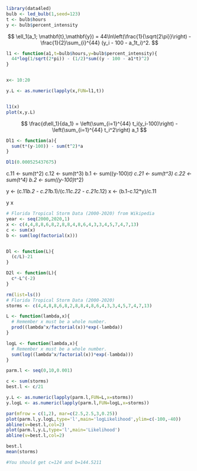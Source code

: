 ```r
library(data4led)
bulb <- led_bulb(1,seed=123)
t <- bulb$hours
y <- bulb$percent_intensity
```

$$
\ell_1(a_1; \mathbf{t},\mathbf{y}) = 44\ln\left(\frac{1}{\sqrt{2\pi}}\right) - \frac{1}{2}\sum_{i}^{44} (y_i - 100 - a_1t_i)^2.
$$

```r
l1 <- function(a1,t=bulb$hours,y=bulb$percent_intensity){
  44*log(1/sqrt(2*pi)) - (1/2)*sum((y - 100 - a1*t)^2)
}


x<- 10:20

y.L <- as.numeric(lapply(x,FUN=l1,t))


l1(x)
plot(x,y.L)

```

$$
\frac{d\ell_1}{da_1} =
\left(\sum_{i=1}^{44} t_i(y_i-100)\right) - \left(\sum_{i=1}^{44}
t_i^2\right) a_1
$$
```r
Dl1 <- function(a){
  sum(t*(y-100)) - sum(t^2)*a
}

Dl1(0.000525437675)

```

c.11 <- sum(t^2)
c.12 <- sum(t^3)
b.1 <- sum((y-100)*t)
c.21 <- sum(t^3)
c.22 <- sum(t^4)
b.2 <- sum((y-100)*t^2)

y <- (c.11*b.2 - c.21*b.1)/(c.11*c.22 - c.21*c.12)
x <- (b.1-c.12*y)/c.11

y
x












```r
# Florida Tropical Storm Data (2000-2020) from Wikipedia
year <- seq(2000,2020,1)
x <- c(4,4,8,8,6,8,2,8,8,4,8,6,4,3,3,4,5,7,4,7,13)
c <- sum(x)
b <- sum(log(factorial(x)))


Dl <- function(L){
  (c/L)-21
}

D2l <- function(L){
  c*-L^(-2)
}
```



```r
rm(list=ls())
# Florida Tropical Storm Data (2000-2020)
storms <- c(4,4,8,8,6,8,2,8,8,4,8,6,4,3,3,4,5,7,4,7,13)

L <- function(lambda,x){
  # Remember x must be a whole number.
  prod((lambda^x/factorial(x))*exp(-lambda))
}

logL <- function(lambda,x){
  # Remember x must be a whole number.
  sum(log((lambda^x/factorial(x))*exp(-lambda)))
}
```


```r
parm.l <- seq(0,10,0.001)

c <- sum(storms)
best.l <- c/21

y.L <- as.numeric(lapply(parm.l,FUN=L,x=storms))
y.logL <- as.numeric(lapply(parm.l,FUN=logL,x=storms))
```


```r
par(mfrow = c(1,2), mar=c(2.5,2.5,3,0.25))
plot(parm.l,y.logL,type='l',main='logLikelihood',ylim=c(-100,-40))
abline(v=best.l,col=2)
plot(parm.l,y.L,type='l',main='Likelihood')
abline(v=best.l,col=2)

best.l
mean(storms)

#You should get c=124 and b=144.5211
```






















